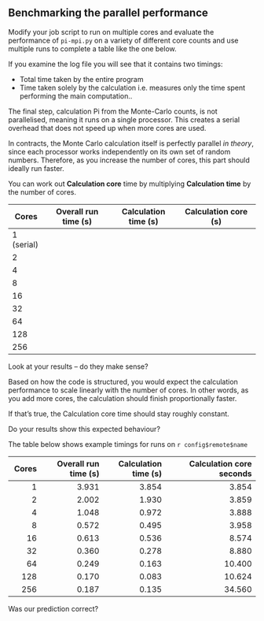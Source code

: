 ::: challenge
## Benchmarking the parallel performance

Modify your job script to run on multiple cores and evaluate the performance of `pi-mpi.py`
on a variety of different core counts and use multiple runs to complete a table like the one
below.

If you examine the log file you will see that it contains two timings: 

- Total time taken by the entire program 
- Time taken solely by the calculation i.e. measures only the time spent performing the main computation.. 

The final step, calculation Pi from the Monte-Carlo counts, is not parallelised, meaning it runs on 
a single processor. This creates a serial overhead that does not speed up when more cores are used.

In contracts, the Monte Carlo calculation itself is perfectly parallel *in theory*, since each processor 
works independently on its own set of random numbers. 
Therefore, as you increase the number of cores, this part should ideally run faster.

You can work out **Calculation core** time by multiplying **Calculation time** by the number of cores. 

| Cores      | Overall run time (s) | Calculation time (s) | Calculation core (s) |
|------------|----------------------|----------------------|--------------------------|
| 1 (serial) |                      |                      |                          |
| 2          |                      |                      |                          |
| 4          |                      |                      |                          |
| 8          |                      |                      |                          |
| 16         |                      |                      |                          |
| 32         |                      |                      |                          |
| 64         |                      |                      |                          |
| 128        |                      |                      |                          |
| 256        |                      |                      |                          |

Look at your results – do they make sense? 

Based on how the code is structured, you would expect the calculation performance to scale linearly with 
the number of cores. In other words, as you add more cores, the calculation should finish proportionally faster.

If that’s true, the Calculation core time should stay roughly constant.

Do your results show this expected behaviour?

::: solution

The table below shows example timings for runs on `r config$remote$name`

| Cores      | Overall run time (s) | Calculation time (s) |       Calculation core seconds |
|-----------:|---------------------:|---------------------:|-------------------------------:|
|          1 |                3.931 |                3.854 |                          3.854 |
|          2 |                2.002 |                1.930 |                          3.859 |
|          4 |                1.048 |                0.972 |                          3.888 |
|          8 |                0.572 |                0.495 |                          3.958 |
|         16 |                0.613 |                0.536 |                          8.574 |
|         32 |                0.360 |                0.278 |                          8.880 |
|         64 |                0.249 |                0.163 |                         10.400 |
|        128 |                0.170 |                0.083 |                         10.624 |
|        256 |                0.187 |                0.135 |                         34.560 |

Was our prediction correct?  

:::
:::